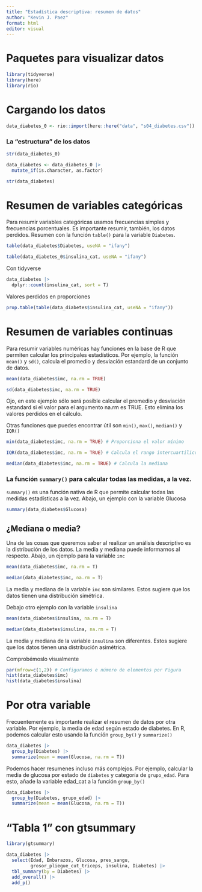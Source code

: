 ```yaml
---
title: "Estadística descriptiva: resumen de datos"
author: "Kevin J. Paez"
format: html
editor: visual
---
```


# Paquetes para visualizar datos

```r
library(tidyverse)
library(here)
library(rio)
```

# Cargando los datos

```r
data_diabetes_0 <- rio::import(here::here("data", "s04_diabetes.csv"))
```

### La "estructura" de los datos

```r
str(data_diabetes_0)
```

```r
data_diabetes <- data_diabetes_0 |> 
  mutate_if(is.character, as.factor)
```

```r
str(data_diabetes)
```

# Resumen de variables categóricas

Para resumir variables categóricas usamos frecuencias simples y frecuencias porcentuales. Es importante resumir, también, los datos perdidos. Resumen con la función `table()` para la variable `Diabetes`.

```r
table(data_diabetes$Diabetes, useNA = "ifany")
```

```r
table(data_diabetes_0$insulina_cat, useNA = "ifany")
```

Con tidyverse

```r
data_diabetes |> 
  dplyr::count(insulina_cat, sort = T)
```

Valores perdidos en proporciones

```r
prop.table(table(data_diabetes$insulina_cat, useNA = "ifany"))
```

# Resumen de variables continuas

Para resumir variables numéricas hay funciones en la base de R que permiten calcular los principales estadísticos. Por ejemplo, la función `mean()` y `sd()`, calcula el promedio y desviación estandard de un conjunto de datos.

```r
mean(data_diabetes$imc, na.rm = TRUE)
```

```r
sd(data_diabetes$imc, na.rm = TRUE)
```

Ojo, en este ejemplo sólo será posible calcular el promedio y desviación estandard si el valor para el argumento na.rm es TRUE. Esto elimina los valores perdidos en el cálculo.

Otras funciones que puedes encontrar útil son `min()`, `max()`, `median()` y `IQR()`

```r
min(data_diabetes$imc, na.rm = TRUE) # Proporciona el valor mínimo

IQR(data_diabetes$imc, na.rm = TRUE) # Calcula el rango intercuartilico

median(data_diabetes$imc, na.rm = TRUE) # Calcula la mediana
```

### La función `summary()` para calcular todas las medidas, a la vez.

`summary()` es una función nativa de R que permite calcular todas las medidas estadísticas a la vez. Abajo, un ejemplo con la variable Glucosa

```r
summary(data_diabetes$Glucosa)
```

## ¿Mediana o media?

Una de las cosas que queremos saber al realizar un análisis descriptivo es la distribución de los datos. La media y mediana puede informarnos al respecto. Abajo, un ejemplo para la variable `imc`

```r
mean(data_diabetes$imc, na.rm = T)
```

```r
median(data_diabetes$imc, na.rm = T)
```

La media y mediana de la variable `imc` son similares. Estos sugiere que los datos tienen una distribución simétrica.

Debajo otro ejemplo con la variable `insulina`

```r
mean(data_diabetes$insulina, na.rm = T)
```

```r
median(data_diabetes$insulina, na.rm = T)
```

La media y mediana de la variable `insulina` son diferentes. Estos sugiere que los datos tienen una distribución asimétrica.

Comprobémoslo visualmente

```r
par(mfrow=c(1,2)) # Configuramos e número de elementos por Figura
hist(data_diabetes$imc)
hist(data_diabetes$insulina)
```

# Por otra variable

Frecuentemente es importante realizar el resumen de datos por otra variable. Por ejemplo, la media de edad según estado de diabetes. En R, podemos calcular esto usando la función `group_by()` y `summarize()`

```r
data_diabetes |>  
  group_by(Diabetes) |> 
  summarize(mean = mean(Glucosa, na.rm = T))
```

Podemos hacer resumenes incluso más complejos. Por ejemplo, calcular la media de glucosa por estado de `diabetes` y categoría de `grupo_edad`. Para esto, añade la variable edad_cat a la función `group_by()`

```r
data_diabetes |>  
  group_by(Diabetes, grupo_edad) |> 
  summarize(mean = mean(Glucosa, na.rm = T))
```

# "Tabla 1" con gtsummary

```r
library(gtsummary)
```

```r
data_diabetes |> 
  select(Edad, Embarazos, Glucosa, pres_sangu, 
         grosor_pliegue_cut_triceps, insulina, Diabetes) |> 
  tbl_summary(by = Diabetes) |> 
  add_overall() |> 
  add_p()
```
